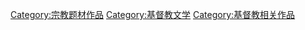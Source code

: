 [[Category:宗教题材作品|Category:宗教题材作品]]
[[Category:基督教文学|Category:基督教文学]]
[[Category:基督教相关作品|Category:基督教相关作品]]